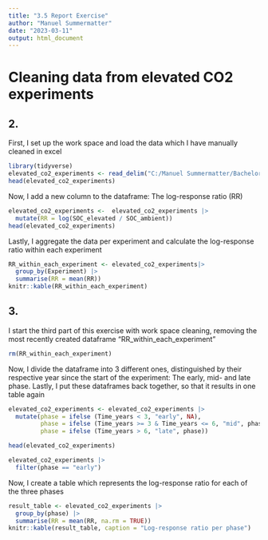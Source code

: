 ```yaml
---
title: "3.5 Report Exercise"
author: "Manuel Summermatter"
date: "2023-03-11"
output: html_document
---
```

# Cleaning data from elevated CO2 experiments

## 2.
First, I set up the work space and load the data which I have manually cleaned in excel
```r
library(tidyverse)
elevated_co2_experiments <- read_delim("C:/Manuel Summermatter/Bachelorstudium/6. Semester/Applied Geodata Science I/agds_report_ManuelSummermatter/data/Elevated_CO2_Experiments.csv", col_types = "cccc?iiiicc", skip = 3)
head(elevated_co2_experiments)
```

Now, I add a new column to the dataframe: The log-response ratio (RR)
```r
elevated_co2_experiments <-  elevated_co2_experiments |>
  mutate(RR = log(SOC_elevated / SOC_ambient))
head(elevated_co2_experiments)
```

Lastly, I aggregate the data per experiment and calculate the log-response ratio within each experiment
```r
RR_within_each_experiment <- elevated_co2_experiments|>
  group_by(Experiment) |>
  summarise(RR = mean(RR))
knitr::kable(RR_within_each_experiment)
```

## 3.
I start the third part of this exercise with work space cleaning, removing the most recently created dataframe "RR_within_each_experiment"
```r
rm(RR_within_each_experiment)
```

Now, I divide the dataframe into 3 different ones, distinguished by their respective year since the start of the experiment: The early, mid- and late phase. Lastly, I put these dataframes back together, so that it results in one table again
```r
elevated_co2_experiments <- elevated_co2_experiments |>
  mutate(phase = ifelse (Time_years < 3, "early", NA),
         phase = ifelse (Time_years >= 3 & Time_years <= 6, "mid", phase),
         phase = ifelse (Time_years > 6, "late", phase))

head(elevated_co2_experiments)

elevated_co2_experiments |>
  filter(phase == "early")
```

Now, I create a table which represents the log-response ratio for each of the three phases
```r
result_table <- elevated_co2_experiments |>
  group_by(phase) |>
  summarise(RR = mean(RR, na.rm = TRUE))
knitr::kable(result_table, caption = "Log-response ratio per phase")
```